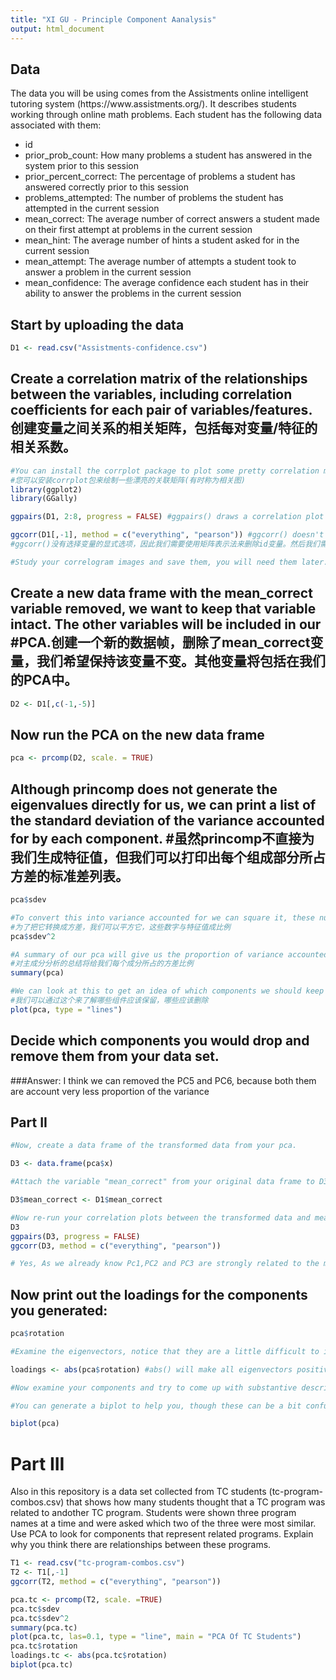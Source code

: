 ```yaml
---
title: "XI GU - Principle Component Aanalysis"
output: html_document
---
```

## Data
The data you will be using comes from the Assistments online intelligent tutoring system (https://www.assistments.org/). It describes students working through online math problems. Each student has the following data associated with them:

- id
- prior_prob_count: How many problems a student has answered in the system prior to this session
- prior_percent_correct: The percentage of problems a student has answered correctly prior to this session
- problems_attempted: The number of problems the student has attempted in the current session
- mean_correct: The average number of correct answers a student made on their first attempt at problems in the current session
- mean_hint: The average number of hints a student asked for in the current session
- mean_attempt: The average number of attempts a student took to answer a problem in the current session
- mean_confidence: The average confidence each student has in their ability to answer the problems in the current session

## Start by uploading the data
```r
D1 <- read.csv("Assistments-confidence.csv")

```

## Create a correlation matrix of the relationships between the variables, including correlation coefficients for each pair of variables/features.创建变量之间关系的相关矩阵，包括每对变量/特征的相关系数。

```r
#You can install the corrplot package to plot some pretty correlation matrices (sometimes called correlograms)
#您可以安装corrplot包来绘制一些漂亮的关联矩阵(有时称为相关图)
library(ggplot2)
library(GGally)

ggpairs(D1, 2:8, progress = FALSE) #ggpairs() draws a correlation plot between all the columns you identify by number (second option, you don't need the first column as it is the student ID) and progress = FALSE stops a progress bar appearing as it renders your plot  ggpair()绘制通过数字标识的所有列之间的关联图(第二个选项，您不需要第一列，因为它是学生ID)， progress = FALSE在呈现图时停止出现进度条

ggcorr(D1[,-1], method = c("everything", "pearson")) #ggcorr() doesn't have an explicit option to choose variables so we need to use matrix notation to drop the id variable. We then need to choose a "method" which determines how to treat missing values (here we choose to keep everything, and then which kind of correlation calculation to use, here we are using Pearson correlation, the other options are "kendall" or "spearman")
#ggcorr()没有选择变量的显式选项，因此我们需要使用矩阵表示法来删除id变量。然后我们需要选择一种“方法”来决定如何处理缺失的值(这里我们选择保留所有的东西，然后使用哪种相关计算，这里我们使用皮尔逊相关，其他选项是“kendall”或“spearman”)

#Study your correlogram images and save them, you will need them later. Take note of what is strongly related to the outcome variable of interest, mean_correct. 研究相关图并保存它们，以后会用到。注意什么与结果变量的兴趣，mean_correct密切相关
```

## Create a new data frame with the mean_correct variable removed, we want to keep that variable intact. The other variables will be included in our #PCA.创建一个新的数据帧，删除了mean_correct变量，我们希望保持该变量不变。其他变量将包括在我们的PCA中。

```r
D2 <- D1[,c(-1,-5)]

```

## Now run the PCA on the new data frame

```r
pca <- prcomp(D2, scale. = TRUE)

```

## Although princomp does not generate the eigenvalues directly for us, we can print a list of the standard deviation of the variance accounted for by each component. #虽然princomp不直接为我们生成特征值，但我们可以打印出每个组成部分所占方差的标准差列表。

```r
pca$sdev

#To convert this into variance accounted for we can square it, these numbers are proportional to the eigenvalue
#为了把它转换成方差，我们可以平方它，这些数字与特征值成比例
pca$sdev^2

#A summary of our pca will give us the proportion of variance accounted for by each component
#对主成分分析的总结将给我们每个成分所占的方差比例
summary(pca)

#We can look at this to get an idea of which components we should keep and which we should drop
#我们可以通过这个来了解哪些组件应该保留，哪些应该删除
plot(pca, type = "lines")
```

## Decide which components you would drop and remove them from your data set.
###Answer: I think we can removed the PC5 and PC6, because both them are account very less proportion of the variance

## Part II

```r
#Now, create a data frame of the transformed data from your pca.

D3 <- data.frame(pca$x)

#Attach the variable "mean_correct" from your original data frame to D3.

D3$mean_correct <- D1$mean_correct

#Now re-run your correlation plots between the transformed data and mean_correct. If you had dropped some components would you have lost important infomation about mean_correct?
D3
ggpairs(D3, progress = FALSE)
ggcorr(D3, method = c("everything", "pearson"))

# Yes, As we already know Pc1,PC2 and PC3 are strongly related to the mean_correct, But we can see the PC6 have corr:-0.393 will affect mean_correct a lot, so we cannot removed PC6 
```
## Now print out the loadings for the components you generated:

```r
pca$rotation

#Examine the eigenvectors, notice that they are a little difficult to interpret. It is much easier to make sense of them if we make them proportional within each component 检查特征向量，注意它们的解释有点困难。如果我们使它们在每个组件中成比例，就更容易理解它们

loadings <- abs(pca$rotation) #abs() will make all eigenvectors positive ##abs()将使所有特征向量为正

#Now examine your components and try to come up with substantive descriptions of what some might represent?

#You can generate a biplot to help you, though these can be a bit confusing. They plot the transformed data by the first two components. Therefore, the axes represent the direction of maximum variance accounted for. Then mapped onto this point cloud are the original directions of the variables, depicted as red arrows. It is supposed to provide a visualization of which variables "go together". Variables that possibly represent the same underlying construct point in the same direction.  

biplot(pca)


```
# Part III  
Also in this repository is a data set collected from TC students (tc-program-combos.csv) that shows how many students thought that a TC program was related to andother TC program. Students were shown three program names at a time and were asked which two of the three were most similar. Use PCA to look for components that represent related programs. Explain why you think there are relationships between these programs.

```r
T1 <- read.csv("tc-program-combos.csv")
T2 <- T1[,-1]
ggcorr(T2, method = c("everything", "pearson"))

pca.tc <- prcomp(T2, scale. =TRUE)
pca.tc$sdev
pca.tc$sdev^2
summary(pca.tc)
plot(pca.tc, las=0.1, type = "line", main = "PCA Of TC Students")
pca.tc$rotation
loadings.tc <- abs(pca.tc$rotation)
biplot(pca.tc)
```





